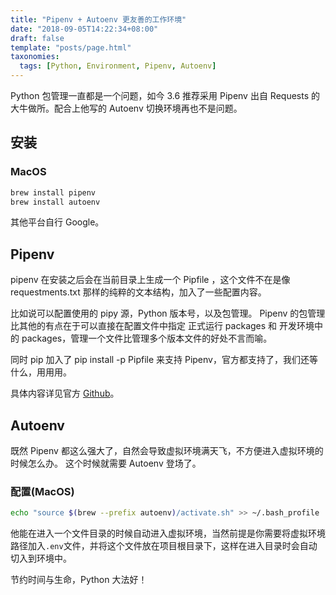 ```yaml
---
title: "Pipenv + Autoenv 更友善的工作环境"
date: "2018-09-05T14:22:34+08:00"
draft: false
template: "posts/page.html"
taxonomies:
  tags: [Python, Environment, Pipenv, Autoenv]
---
```


Python 包管理一直都是一个问题，如今 3.6 推荐采用 Pipenv 出自 Requests 的大牛做所。配合上他写的 Autoenv 切换环境再也不是问题。

<more />

## 安装

### MacOS

```bash
brew install pipenv
brew install autoenv
```

其他平台自行 Google。

## Pipenv

pipenv 在安装之后会在当前目录上生成一个 Pipfile ，这个文件不在是像 requestments.txt 那样的纯粹的文本结构，加入了一些配置内容。

比如说可以配置使用的 pipy 源，Python 版本号，以及包管理。
Pipenv 的包管理比其他的有点在于可以直接在配置文件中指定 正式运行 packages 和 开发环境中的 packages，管理一个文件比管理多个版本文件的好处不言而喻。

同时 pip 加入了 pip install -p Pipfile 来支持 Pipenv，官方都支持了，我们还等什么，用用用。

具体内容详见官方 [Github](https://github.com/pypa/pipenv)。

## Autoenv

既然 Pipenv 都这么强大了，自然会导致虚拟环境满天飞，不方便进入虚拟环境的时候怎么办。
这个时候就需要 Autoenv 登场了。

### 配置(MacOS)

```bash
echo "source $(brew --prefix autoenv)/activate.sh" >> ~/.bash_profile
```

他能在进入一个文件目录的时候自动进入虚拟环境，当然前提是你需要将虚拟环境路径加入`.env`文件，并将这个文件放在项目根目录下，这样在进入目录时会自动切入到环境中。

节约时间与生命，Python 大法好！
